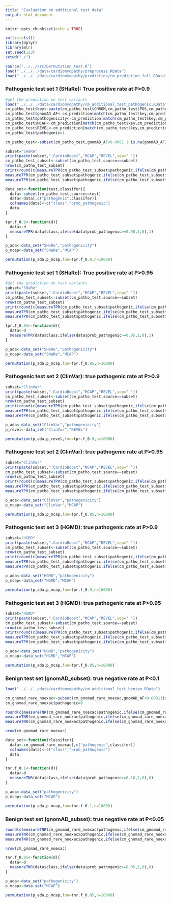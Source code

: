 ```yaml
---
title: "Evaluation on additional test data"
output: html_document
---
```


```r
knitr::opts_chunk$set(echo = TRUE)
```

 
```r
rm(list=ls())
library(dplyr)
library(mlr)
set.seed(123)
setwd("./")

source("../../src/permutation_test.R")
load("../../../data/cardiomyopathy/preprocess.RData")
load("../../../data/cardiomyopathy/prediction/cm_prediction_full.RData")

```


### Pathogenic test set 1 (SHaRe): True positive rate at P>0.9
```r
#get the prediction on test variants
load("../../../data/cardiomyopathy/cm_additional_test_pathogenic.RData")
cm_patho_test$key<-paste(cm_patho_test$CHROM,cm_patho_test$POS,cm_patho_test$REF,cm_patho_test$ALT,sep="_")
cm_patho_test$gnomAD_AF<-cm_prediction[match(cm_patho_test$key,cm_prediction$key),]$gnomAD_AF
cm_patho_test$pathogenicity<-cm_prediction[match(cm_patho_test$key,cm_prediction$key),]$pathogenicity
cm_patho_test$MCAP<-cm_prediction[match(cm_patho_test$key,cm_prediction$key),]$MCAP
cm_patho_test$REVEL<-cm_prediction[match(cm_patho_test$key,cm_prediction$key),]$REVEL
cm_patho_test$pathogenic=1

cm_patho_test<-subset(cm_patho_test,gnomAD_AF<0.0001 | is.na(gnomAD_AF))

subset="SHaRe"
print(paste(subset,":CardioBoost","MCAP","REVEL",sep=" "))
cm_patho_test_subset<-subset(cm_patho_test,source==subset)
nrow(cm_patho_test_subset)
print(round(c(measureTPR(cm_patho_test_subset$pathogenic,ifelse(cm_patho_test_subset$pathogenicity>=0.90,1,0),1),
measureTPR(cm_patho_test_subset$pathogenic,ifelse(cm_patho_test_subset$MCAP>=0.90,1,0),1),
measureTPR(cm_patho_test_subset$pathogenic,ifelse(cm_patho_test_subset$REVEL>=0.90,1,0),1))*100,1))

data_set<-function(test,classifer){
  data<-subset(cm_patho_test,source==test)
  data<-data[,c("pathogenic",classifer)]
  colnames(data)<-c("class","prob_pathogenic")
  data
}

tpr.f_0.9<-function(d){
  data<-d
  measureTPR(data$class,ifelse(data$prob_pathogenic>=0.90,1,0),1)
}

p_ada<-data_set("SHaRe","pathogenicity")
p_mcap<-data_set("SHaRe","MCAP")

permutation(p_ada,p_mcap,fun=tpr.f_0.9,n=10000)

```

### Pathogenic test set 1 (SHaRe): True positive rate at P>0.95
```r
#get the prediction on test variants
subset="SHaRe"
print(paste(subset,":CardioBoost","MCAP","REVEL",sep=" "))
cm_patho_test_subset<-subset(cm_patho_test,source==subset)
nrow(cm_patho_test_subset)
print(round(c(measureTPR(cm_patho_test_subset$pathogenic,ifelse(cm_patho_test_subset$pathogenicity>=0.95,1,0),1),
measureTPR(cm_patho_test_subset$pathogenic,ifelse(cm_patho_test_subset$MCAP>=0.95,1,0),1),
measureTPR(cm_patho_test_subset$pathogenic,ifelse(cm_patho_test_subset$REVEL>=0.95,1,0),1))*100,1))

tpr.f_0.95<-function(d){
  data<-d
  measureTPR(data$class,ifelse(data$prob_pathogenic>=0.95,1,0),1)
}

p_ada<-data_set("SHaRe","pathogenicity")
p_mcap<-data_set("SHaRe","MCAP")

permutation(p_ada,p_mcap,fun=tpr.f_0.95,n=10000)

```


### Pathogenic test set 2 (ClinVar): true pathogenic rate at P>0.9
```r
subset="ClinVar"
print(paste(subset,":CardioBoost","MCAP","REVEL",sep=" "))
cm_patho_test_subset<-subset(cm_patho_test,source==subset)
nrow(cm_patho_test_subset)
print(round(c(measureTPR(cm_patho_test_subset$pathogenic,ifelse(cm_patho_test_subset$pathogenicity>=0.90,1,0),1),
measureTPR(cm_patho_test_subset$pathogenic,ifelse(cm_patho_test_subset$MCAP>=0.90,1,0),1),
measureTPR(cm_patho_test_subset$pathogenic,ifelse(cm_patho_test_subset$REVEL>=0.90,1,0),1))*100,1))

p_ada<-data_set("ClinVar","pathogenicity")
p_revel<-data_set("ClinVar","REVEL")

permutation(p_ada,p_revel,fun=tpr.f_0.9,n=10000)

```

### Pathogenic test set 2 (ClinVar): true pathogenic rate at P>0.95
```r
subset="ClinVar"
print(paste(subset,":CardioBoost","MCAP","REVEL",sep=" "))
cm_patho_test_subset<-subset(cm_patho_test,source==subset)
nrow(cm_patho_test_subset)
print(round(c(measureTPR(cm_patho_test_subset$pathogenic,ifelse(cm_patho_test_subset$pathogenicity>=0.95,1,0),1),
measureTPR(cm_patho_test_subset$pathogenic,ifelse(cm_patho_test_subset$MCAP>=0.95,1,0),1),
measureTPR(cm_patho_test_subset$pathogenic,ifelse(cm_patho_test_subset$REVEL>=0.95,1,0),1))*100,1))

p_ada<-data_set("ClinVar","pathogenicity")
p_mcap<-data_set("ClinVar","MCAP")

permutation(p_ada,p_mcap,fun=tpr.f_0.95,n=10000)

```

### Pathogenic test set 3 (HGMD): true pathogenic rate at P>0.9
```r
subset="HGMD"
print(paste(subset,":CardioBoost","MCAP","REVEL",sep=" "))
cm_patho_test_subset<-subset(cm_patho_test,source==subset)
nrow(cm_patho_test_subset)
print(round(c(measureTPR(cm_patho_test_subset$pathogenic,ifelse(cm_patho_test_subset$pathogenicity>=0.90,1,0),1),
measureTPR(cm_patho_test_subset$pathogenic,ifelse(cm_patho_test_subset$MCAP>=0.90,1,0),1),
measureTPR(cm_patho_test_subset$pathogenic,ifelse(cm_patho_test_subset$REVEL>=0.90,1,0),1))*100,1))

p_ada<-data_set("HGMD","pathogenicity")
p_mcap<-data_set("HGMD","MCAP")

permutation(p_ada,p_mcap,fun=tpr.f_0.9,n=10000)

```

### Pathogenic test set 3 (HGMD): true pathogenic rate at P>0.95
```r
subset="HGMD"
print(paste(subset,":CardioBoost","MCAP","REVEL",sep=" "))
cm_patho_test_subset<-subset(cm_patho_test,source==subset)
nrow(cm_patho_test_subset)
print(round(c(measureTPR(cm_patho_test_subset$pathogenic,ifelse(cm_patho_test_subset$pathogenicity>=0.95,1,0),1),
measureTPR(cm_patho_test_subset$pathogenic,ifelse(cm_patho_test_subset$MCAP>=0.95,1,0),1),
measureTPR(cm_patho_test_subset$pathogenic,ifelse(cm_patho_test_subset$REVEL>=0.95,1,0),1))*100,1))

p_ada<-data_set("HGMD","pathogenicity")
p_mcap<-data_set("HGMD","MCAP")

permutation(p_ada,p_mcap,fun=tpr.f_0.95,n=10000)

```


### Benign test set (gnomAD_subset): true negative rate at P<0.1
```r
load("../../../data/cardiomyopathy/cm_additional_test_benign.RData")

cm_gnomad_rare_noexac<-subset(cm_gnomad_rare_noexac,gnomAD_AF<0.0001|is.na(gnomAD_AF)==TRUE)
cm_gnomad_rare_noexac$pathogenic=0

round(c(measureTNR(cm_gnomad_rare_noexac$pathogenic,ifelse(cm_gnomad_rare_noexac$pathogenicity>=0.10,1,0),0),
measureTNR(cm_gnomad_rare_noexac$pathogenic,ifelse(cm_gnomad_rare_noexac$MCAP>=0.10,1,0),0),
measureTNR(cm_gnomad_rare_noexac$pathogenic,ifelse(cm_gnomad_rare_noexac$REVEL>=0.10,1,0),0))*100,1)

nrow(cm_gnomad_rare_noexac)

data_set<-function(classifer){
  data<-cm_gnomad_rare_noexac[,c("pathogenic",classifer)]
  colnames(data)<-c("class","prob_pathogenic")
  data
}

tnr.f_0.1<-function(d){
  data<-d
  measureTNR(data$class,ifelse(data$prob_pathogenic>=0.10,1,0),0)
}

p_ada<-data_set("pathogenicity")
p_mcap<-data_set("MCAP")

permutation(p_ada,p_mcap,fun=tnr.f_0.1,n=10000)
```

### Benign test set (gnomAD_subset): true negative rate at P<0.05
```r

round(c(measureTNR(cm_gnomad_rare_noexac$pathogenic,ifelse(cm_gnomad_rare_noexac$pathogenicity>=0.05,1,0),0),
measureTNR(cm_gnomad_rare_noexac$pathogenic,ifelse(cm_gnomad_rare_noexac$MCAP>=0.05,1,0),0),
measureTNR(cm_gnomad_rare_noexac$pathogenic,ifelse(cm_gnomad_rare_noexac$REVEL>=0.05,1,0),0))*100,1)

nrow(cm_gnomad_rare_noexac)

tnr.f_0.05<-function(d){
  data<-d
  measureTNR(data$class,ifelse(data$prob_pathogenic>=0.05,1,0),0)
}

p_ada<-data_set("pathogenicity")
p_mcap<-data_set("MCAP")

permutation(p_ada,p_mcap,fun=tnr.f_0.05,n=10000)

```

